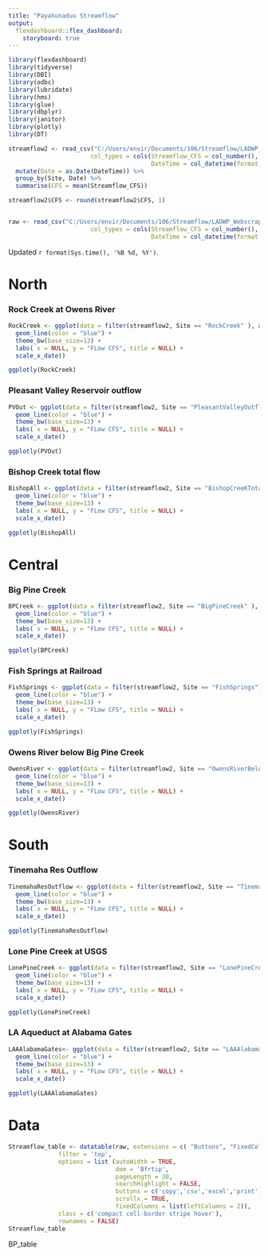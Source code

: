 ```yaml
---
title: "Payahunaduu Streamflow"
output: 
  flexdashboard::flex_dashboard:
    storyboard: true
---
```


```r

library(flexdashboard)
library(tidyverse)
library(DBI)
library(odbc)
library(lubridate)
library(hms)
library(glue)
library(dbplyr)
library(janitor)
library(plotly)
library(DT)

streamflow2 <- read_csv("C:/Users/envir/Documents/106/Streamflow/LADWP_Webscraping/streamflow2.csv", 
                       col_types = cols(Streamflow_CFS = col_number(), 
                                        DateTime = col_datetime(format = "%m/%d/%Y %H:%M"))) %>%
  mutate(Date = as.Date(DateTime)) %>%
  group_by(Site, Date) %>%
  summarise(CFS = mean(Streamflow_CFS))

streamflow2$CFS <- round(streamflow2$CFS, 1)


raw <- read_csv("C:/Users/envir/Documents/106/Streamflow/LADWP_Webscraping/streamflow2.csv", 
                       col_types = cols(Streamflow_CFS = col_number(), 
                                        DateTime = col_datetime(format = "%m/%d/%Y %H:%M")))

```

Updated `r format(Sys.time(), '%B %d, %Y')`.

North
=======================================================================


### **Rock Creek** at Owens River

```r

RockCreek <- ggplot(data = filter(streamflow2, Site == "RockCreek" ), aes(x = Date, y = CFS)) +
  geom_line(color = "blue") +
  theme_bw(base_size=13) +
  labs( x = NULL, y = "FLow CFS", title = NULL) +
  scale_x_date() 

ggplotly(RockCreek)

```

### **Pleasant Valley Reservoir** outflow

```r

PVOut <- ggplot(data = filter(streamflow2, Site == "PleasantValleyOutflow" ), aes(x = Date, y = CFS)) +
  geom_line(color = "blue") +
  theme_bw(base_size=13) +
  labs( x = NULL, y = "FLow CFS", title = NULL) +
  scale_x_date() 

ggplotly(PVOut)

```

### **Bishop Creek** total flow

```r

BishopAll <- ggplot(data = filter(streamflow2, Site == "BishopCreeKTotal"), aes(x = Date, y = CFS)) +
  geom_line(color = "blue") +
  theme_bw(base_size=13) +
  labs( x = NULL, y = "FLow CFS", title = NULL) +
  scale_x_date() 

ggplotly(BishopAll)

```

Central
=======================================================================

### **Big Pine Creek**

```r

BPCreek <- ggplot(data = filter(streamflow2, Site == "BigPineCreek" ), aes(x = Date, y = CFS)) +
  geom_line(color = "blue") +
  theme_bw(base_size=13) +
  labs( x = NULL, y = "FLow CFS", title = NULL) +
  scale_x_date() 

ggplotly(BPCreek)

```

### **Fish Springs** at Railroad

```r

FishSprings <- ggplot(data = filter(streamflow2, Site == "FishSprings"), aes(x = Date, y = CFS)) +
  geom_line(color = "blue") +
  theme_bw(base_size=13) +
  labs( x = NULL, y = "FLow CFS", title = NULL) +
  scale_x_date() 

ggplotly(FishSprings)

```

### **Owens River** below Big Pine Creek

```r

OwensRiver <- ggplot(data = filter(streamflow2, Site == "OwensRiverBelowBPC" ), aes(x = Date, y = CFS)) +
  geom_line(color = "blue") +
  theme_bw(base_size=13) +
  labs( x = NULL, y = "FLow CFS", title = NULL) +
  scale_x_date() 

ggplotly(OwensRiver)

```

South
=======================================================================

### **Tinemaha Res** Outflow

```r

TinemahaResOutflow <- ggplot(data = filter(streamflow2, Site == "TinemahaResOutflow" ), aes(x = Date, y = CFS)) +
  geom_line(color = "blue") +
  theme_bw(base_size=13) +
  labs( x = NULL, y = "FLow CFS", title = NULL) +
  scale_x_date() 

ggplotly(TinemahaResOutflow)

```

### **Lone Pine Creek** at USGS

```r

LonePineCreek <- ggplot(data = filter(streamflow2, Site == "LonePineCreek"), aes(x = Date, y = CFS)) +
  geom_line(color = "blue") +
  theme_bw(base_size=13) +
  labs( x = NULL, y = "FLow CFS", title = NULL) +
  scale_x_date() 

ggplotly(LonePineCreek)

```

### **LA Aqueduct** at Alabama Gates

```r

LAAAlabamaGates<- ggplot(data = filter(streamflow2, Site == "LAAAlabamaGates" ), aes(x = Date, y = CFS)) +
  geom_line(color = "blue") +
  theme_bw(base_size=13) +
  labs( x = NULL, y = "FLow CFS", title = NULL) +
  scale_x_date() 

ggplotly(LAAAlabamaGates)

```

Data
=======================================================================


```r

Streamflow_table <- datatable(raw, extensions = c( "Buttons", "FixedColumns"),
              filter = 'top', 
              options = list (autoWidth = TRUE, 
                              dom = 'Bfrtip',
                              pageLength = 30, 
                              searchHighlight = FALSE,
                              buttons = c('copy','csv','excel','print'),
                              scrollx = TRUE, 
                              fixedColumns = list(leftColumns = 2)), 
              class = c('compact cell-border stripe hover'), 
              rownames = FALSE)
Streamflow_table

```
BP_table